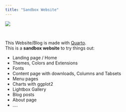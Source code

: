```yaml
---
title: "Sandbox Website"
---
```


![](images/hands-holding-word-welcome.jpg)

\

This Website/Blog is made with [Quarto](https://quarto.org/docs/websites/).\
This is a **sandbox website** to try things out:

-   Landing page / Home
-   Themes, Colors and Extensions
-   Fonts
-   Content page with downloads, Columns and Tabsets
-   Menu pages
-   Charts with ggplot2
-   Lightbox  Gallery
-   Blog posts
-   About page
-   ....




<!-- 
1.  It will be ignored by Quarto: When Quarto processes your `.qmd` file to generate output (like an HTML page, PDF, Word document, etc.), it will completely ignore everything between.
2.  It will not appear in the final output: This text  will NOT be visible in the rendered document your audience sees.
3.  It's for the author(s): Comments like this are used by the document author(s) for various purposes:
    *   **Notes to self:** Reminders of things to add, fix, or check later (this seems likely given the content – placeholders for information to be added).
    *   **Explanations:** Leaving notes explaining complex parts of the code or document structure.
    *   **Temporarily hiding content:** You can wrap content to temporarily remove it from the output without deleting the source text.
    *   **Collaboration:** Leaving notes for other people working on the same document.
--->




